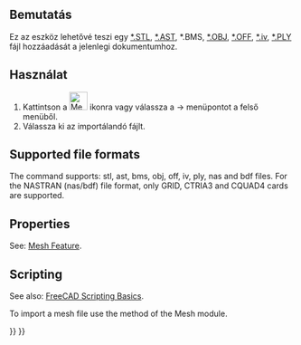 <languages/>

{{Docnav
|
|[[Mesh_Export|Export]]
|[[Mesh_Workbench|Mesh]]
|IconL=
|IconR=Mesh_Export.svg
|IconC=Workbench_Mesh.svg
}}

<div class="mw-translate-fuzzy">
{{GuiCommand|Name=Mesh ImportMesh|MenuLocation=Hálók → Háló importálása|Workbenches=[[Mesh Workbench|Háló]]|SeeAlso=[[Std_Import|Std Import]]}}
</div>

<span id="Description"></span>
<div class="mw-translate-fuzzy">
==Bemutatás==
</div>

<div class="mw-translate-fuzzy">
Ez az eszköz lehetővé teszi egy [https://en.wikipedia.org/wiki/STL_(file_format) *.STL], [https://en.wikipedia.org/wiki/STL_(file_format)#ASCII_STL *.AST],  *.BMS, [https://en.wikipedia.org/wiki/Wavefront_.obj_file *.OBJ], [http://en.wikipedia.org/wiki/OFF *.OFF], [http://web.mit.edu/ivlib/www/iv/files.html *.iv], [https://en.wikipedia.org/wiki/PLY_(file_format) *.PLY] fájl hozzáadását a jelenlegi dokumentumhoz.
</div>

<span id="Usage"></span>
<div class="mw-translate-fuzzy">
==Használat==
</div>

<div class="mw-translate-fuzzy">
# Kattintson a [[Image:Mesh_ImportMesh.png|32px]] ikonra vagy válassza a {{KEY|Hálók}}  →  {{KEY|[[Image:Mesh ImportMesh.png|24px]] Háló importálása…}} menüpontot a felső menüből.
# Válassza ki az importálandó fájlt.
</div>

==Supported file formats==

The command supports: stl, ast, bms, obj, off, iv, ply, nas and bdf files. For the NASTRAN (nas/bdf) file format, only GRID, CTRIA3 and CQUAD4 cards are supported.

==Properties==

See: [[Mesh_Feature|Mesh Feature]].

==Scripting==

See also: [[FreeCAD_Scripting_Basics|FreeCAD Scripting Basics]].

To import a mesh file use the {{incode|insert}} method of the Mesh module.

{{Code|code=
import Mesh
Mesh.insert("D:/testfiles/cylinder.stl")
}}


{{Docnav
|
|[[Mesh_Export|Export]]
|[[Mesh_Workbench|Mesh]]
|IconL=
|IconR=Mesh_Export.svg
|IconC=Workbench_Mesh.svg
}}

{{Mesh Tools navi{{#translation:}}}}
{{Userdocnavi{{#translation:}}}}
{{clear}}